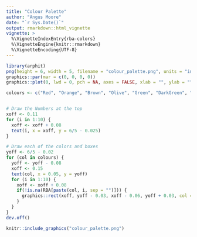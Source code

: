 ```yaml
---
title: "Colour Palette"
author: "Angus Moore"
date: "`r Sys.Date()`"
output: rmarkdown::html_vignette
vignette: >
  %\VignetteIndexEntry{rba-colors}
  %\VignetteEngine{knitr::rmarkdown}
  %\VignetteEncoding{UTF-8}
---
```


```r
library(arphit)
png(height = 6, width = 5, filename = "colour_palette.png", units = "in", res = 300)
graphics::par(mar = c(0, 0, 0, 0))
graphics::plot(0, lwd = 0, pch = NA, axes = FALSE, xlab = "", ylab = "", xlim = c(0,1), ylim = c(0,6/5))

colours <- c("Red", "Orange", "Brown", "Olive", "Green", "DarkGreen", "Aqua", "Blue", "Violet", "Purple", "Maroon", "Pink", "Grey")


# Draw the Numbers at the top
xoff <- 0.11
for (i in 1:10) {
  xoff <- xoff + 0.08
  text(i, x = xoff, y = 6/5 - 0.025)
}

# Draw each of the colors and boxes
yoff <- 6/5 - 0.02
for (col in colours) {
  yoff <- yoff - 0.08
  xoff <- 0.15
  text(col, x = 0.05, y = yoff)
  for (i in 1:10) {
    xoff <- xoff + 0.08
    if(!is.na(RBA[paste(col, i, sep = "")])) {
      graphics::rect(xoff, yoff - 0.03, xoff - 0.06, yoff + 0.03, col = RBA[paste(col, i, sep = "")], lty = 1)
    }
  }
}
dev.off()
```

```r
knitr::include_graphics("colour_palette.png")
```
